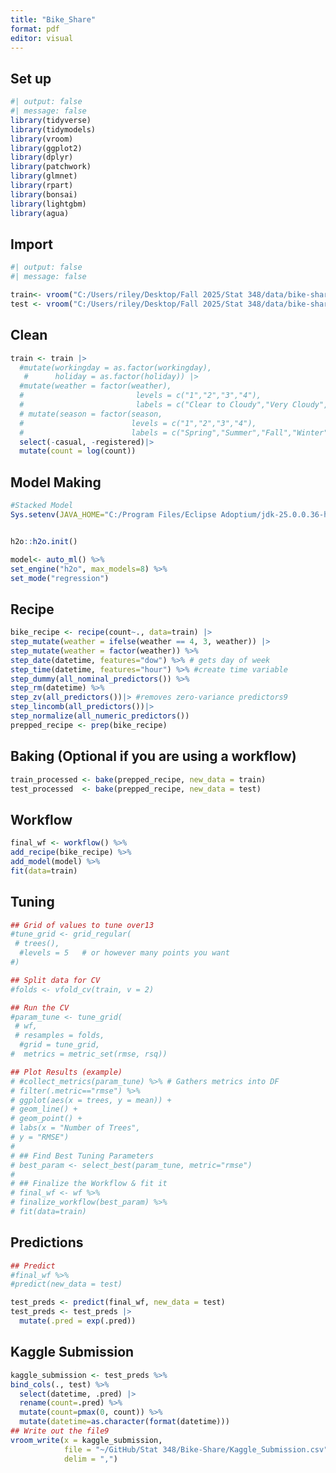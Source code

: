```yaml
---
title: "Bike_Share"
format: pdf
editor: visual
---
```


## Set up

```r
#| output: false
#| message: false
library(tidyverse)
library(tidymodels)
library(vroom)
library(ggplot2)
library(dplyr)
library(patchwork)
library(glmnet)
library(rpart)
library(bonsai)
library(lightgbm)
library(agua)
```

## Import

```r
#| output: false
#| message: false

train<- vroom("C:/Users/riley/Desktop/Fall 2025/Stat 348/data/bike-sharing-demand/train.csv")
test <- vroom("C:/Users/riley/Desktop/Fall 2025/Stat 348/data/bike-sharing-demand/test.csv")
```

## Clean

```r
train <- train |>
  #mutate(workingday = as.factor(workingday),
   #      holiday = as.factor(holiday)) |>
  #mutate(weather = factor(weather), 
  #                         levels = c("1","2","3","4"),
  #                         labels = c("Clear to Cloudy","Very Cloudy","Percipitation","Heavy Percipitation"))) |>
  # mutate(season = factor(season,
  #                        levels = c("1","2","3","4"),
  #                        labels = c("Spring","Summer","Fall","Winter"))) |>
  select(-casual, -registered)|>
  mutate(count = log(count))
```

## Model Making

```r
#Stacked Model
Sys.setenv(JAVA_HOME="C:/Program Files/Eclipse Adoptium/jdk-25.0.0.36-hotspot")


h2o::h2o.init()

model<- auto_ml() %>%
set_engine("h2o", max_models=8) %>%
set_mode("regression")

```

## Recipe

```r
bike_recipe <- recipe(count~., data=train) |>
step_mutate(weather = ifelse(weather == 4, 3, weather)) |> 
step_mutate(weather = factor(weather)) %>%
step_date(datetime, features="dow") %>% # gets day of week
step_time(datetime, features="hour") %>% #create time variable
step_dummy(all_nominal_predictors()) %>%
step_rm(datetime) %>% 
step_zv(all_predictors())|> #removes zero-variance predictors9
step_lincomb(all_predictors())|>
step_normalize(all_numeric_predictors())
prepped_recipe <- prep(bike_recipe)
```

## Baking (Optional if you are using a workflow)

```r
train_processed <- bake(prepped_recipe, new_data = train)
test_processed  <- bake(prepped_recipe, new_data = test) 
```

## Workflow

```r
final_wf <- workflow() %>%
add_recipe(bike_recipe) %>%
add_model(model) %>%
fit(data=train)
```

## Tuning

```r
## Grid of values to tune over13
#tune_grid <- grid_regular(
 # trees(),
  #levels = 5   # or however many points you want
#)

## Split data for CV
#folds <- vfold_cv(train, v = 2)

## Run the CV
#param_tune <- tune_grid(
 # wf,
 # resamples = folds,
  #grid = tune_grid,
#  metrics = metric_set(rmse, rsq))

## Plot Results (example)
# #collect_metrics(param_tune) %>% # Gathers metrics into DF
# filter(.metric=="rmse") %>%
# ggplot(aes(x = trees, y = mean)) +
# geom_line() +
# geom_point() +
# labs(x = "Number of Trees",
# y = "RMSE")
# 
# ## Find Best Tuning Parameters
# best_param <- select_best(param_tune, metric="rmse")
# 
# ## Finalize the Workflow & fit it
# final_wf <- wf %>%
# finalize_workflow(best_param) %>%
# fit(data=train)

```

## Predictions

```r
## Predict
#final_wf %>%
#predict(new_data = test)

test_preds <- predict(final_wf, new_data = test)
test_preds <- test_preds |>
  mutate(.pred = exp(.pred))
```

## Kaggle Submission

```r

kaggle_submission <- test_preds %>%
bind_cols(., test) %>% 
  select(datetime, .pred) |>
  rename(count=.pred) %>%  
  mutate(count=pmax(0, count)) %>% 
  mutate(datetime=as.character(format(datetime)))
## Write out the file9
vroom_write(x = kaggle_submission, 
            file = "~/GitHub/Stat 348/Bike-Share/Kaggle_Submission.csv", 
            delim = ",")
```
